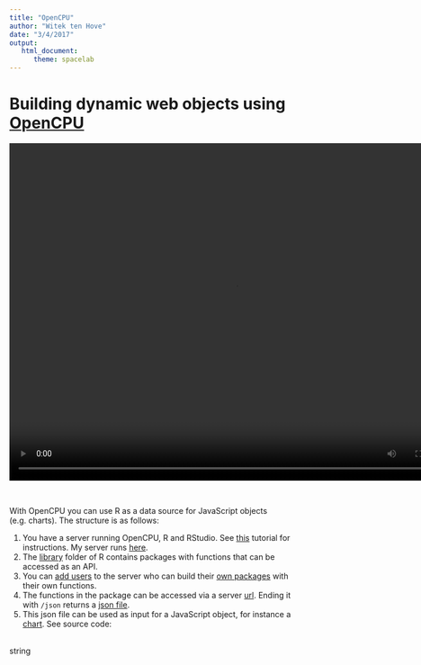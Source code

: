 ```yaml
---
title: "OpenCPU"
author: "Witek ten Hove"
date: "3/4/2017"
output:
   html_document:
      theme: spacelab
---
```


# Building dynamic web objects using [OpenCPU](https://www.opencpu.org/)

<video width="800" height="600" controls>
  <source src="video/demo.mp4" type="video/mp4">
</video><br>

With OpenCPU you can use R as a data source for JavaScript objects (e.g. charts). The structure is as follows:

1. You have a server running OpenCPU, R and RStudio. See [this](http://jeroenooms.github.io/opencpu-manual/opencpu-server.pdf) tutorial for instructions. My server runs [here](http://ec2-34-252-17-179.eu-west-1.compute.amazonaws.com/ocpu/test/).
2. The [library](http://ec2-34-252-17-179.eu-west-1.compute.amazonaws.com/ocpu/library/) folder of R contains packages with functions that can be accessed as an API.
3. You can [add users](https://www.digitalocean.com/community/tutorials/how-to-set-up-rstudio-on-an-ubuntu-cloud-server) to the server who can build their [own packages](http://ec2-34-252-17-179.eu-west-1.compute.amazonaws.com/ocpu/user/rstudio/library/) with their own functions.
4. The functions in the package can be accessed via a server [url](http://ec2-34-252-17-179.eu-west-1.compute.amazonaws.com/ocpu/user/rstudio/library/hellorobert/R/dataTest/print). Ending it with `/json` returns a [json file](http://ec2-34-252-17-179.eu-west-1.compute.amazonaws.com/ocpu/user/rstudio/library/hellorobert/R/dataTest/json).
5. This json file can be used as input for a JavaScript object, for instance a [chart](http://www.smartedu.nl/opencpu/test.html). See source code:
<br><br>
<head>
    <style>
        .bar {
            fill: steelblue;
        }
        .bar:hover {
            fill: brown;
        }
        .axis {
            font: 10px sans-serif;
        }
        .axis path,
        .axis line {
            fill: none;
            stroke: #000;
            shape-rendering: crispEdges;
        }
    </style>
</head>

<body>
    <script type="text/javascript" src="http://code.jquery.com/jquery-latest.js"></script>
    <script src="http://d3js.org/d3.v3.min.js"></script>
    <script>
        //When Document is Ready
        $(function() {
            //This part prepares the url string
            var resultsUrlPrefix = "http://ec2-34-252-17-179.eu-west-1.compute.amazonaws.com",
                url = resultsUrlPrefix + "/ocpu//user/rstudio/library/hellorobert/R/dataTest";
            //The following makes posts the url to the opencpu server on AWS and
            //concatenates the reply into a result link
            $.post(url,
                    function(data) {

                        var statResultsLink = resultsUrlPrefix + data.toString().match(/.+\/.val/m) + "\/json";
                        $("#json1").attr("href", statResultsLink)

                        // Build chart (d3.js)
                        // set the dimensions of the canvas
                        var margin = {
                                top: 20,
                                right: 20,
                                bottom: 70,
                                left: 40
                            },
                            width = 600 - margin.left - margin.right,
                            height = 300 - margin.top - margin.bottom;


                        // set the ranges
                        var x = d3.scale.ordinal().rangeRoundBands([0, width], .05);

                        var y = d3.scale.linear().range([height, 0]);

                        // define the axis
                        var xAxis = d3.svg.axis()
                            .scale(x)
                            .orient("bottom")


                        var yAxis = d3.svg.axis()
                            .scale(y)
                            .orient("left")
                            .ticks(10);


                        // add the SVG element
                        var svg = d3.select("body").append("svg")
                            .attr("width", width + margin.left + margin.right)
                            .attr("height", height + margin.top + margin.bottom)
                            .append("g")
                            .attr("transform",
                                "translate(" + margin.left + "," + margin.top + ")");


                        // load the data

                        d3.json(statResultsLink, function(error, data) {

                            data.forEach(function(d) {
                                d.namen = d.namen;
                                d.leeftijd = +d.leeftijd;
                            });

                            // scale the range of the data
                            x.domain(data.map(function(d) {
                                return d.namen;
                            }));
                            y.domain([0, d3.max(data, function(d) {
                                return d.leeftijd;
                            })]);

                            // add axis
                            svg.append("g")
                                .attr("class", "x axis")
                                .attr("transform", "translate(0," + height + ")")
                                .call(xAxis)
                                .selectAll("text")
                                .style("text-anchor", "end")
                                .attr("dx", "-.8em")
                                .attr("dy", "-.55em")
                                .attr("transform", "rotate(-90)");

                            svg.append("g")
                                .attr("class", "y axis")
                                .call(yAxis)
                                .append("text")
                                .attr("transform", "rotate(-90)")
                                .attr("y", 5)
                                .attr("dy", ".71em")
                                .style("text-anchor", "end")
                                .text("Leeftijd");


                            // Add bar chart
                            svg.selectAll("bar")
                                .data(data)
                                .enter().append("rect")
                                .attr("class", "bar")
                                .attr("x", function(d) {
                                    return x(d.namen);
                                })
                                .attr("width", x.rangeBand())
                                .attr("y", function(d) {
                                    return y(d.leeftijd);
                                })
                                .attr("height", function(d) {
                                    return height - y(d.leeftijd);
                                });

                        });

                    })
                .error(function(jqXHR, status, error) {
                    alert(jqXHR.responseText);
                });
        });
    </script>
    <a id="json1" target="_blank">string</a>
</body>